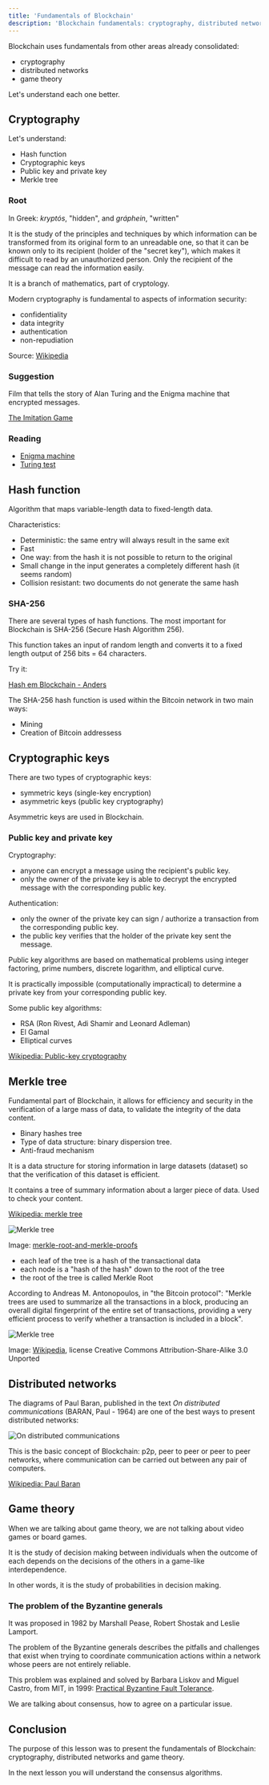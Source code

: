 ```yaml
---
title: 'Fundamentals of Blockchain'
description: 'Blockchain fundamentals: cryptography, distributed networks and game theory'
---
```


Blockchain uses fundamentals from other areas already consolidated:

- cryptography
- distributed networks
- game theory

Let's understand each one better.

## Cryptography

Let's understand:

- Hash function
- Cryptographic keys
- Public key and private key
- Merkle tree

### Root

In Greek: _kryptós_, "hidden", and _gráphein_, "written"

It is the study of the principles and techniques by which information can be transformed from its original form to an unreadable one,
so that it can be known only to its recipient (holder of the "secret key"),
which makes it difficult to read by an unauthorized person.
Only the recipient of the message can read the information easily.

It is a branch of mathematics, part of cryptology.

Modern cryptography is fundamental to aspects of information security:

- confidentiality
- data integrity
- authentication
- non-repudiation

Source: [Wikipedia](https://en.wikipedia.org/wiki/Cryptography)

### Suggestion

Film that tells the story of Alan Turing and the Enigma machine that encrypted messages.

[The Imitation Game](https://en.wikipedia.org/wiki/The_Imitation_Game)

### Reading

- [Enigma machine](https://en.wikipedia.org/wiki/Enigma_machine)
- [Turing test](https://en.wikipedia.org/wiki/Turing_test)

## Hash function

Algorithm that maps variable-length data to fixed-length data.

Characteristics:

- Deterministic: the same entry will always result in the same exit
- Fast
- One way: from the hash it is not possible to return to the original
- Small change in the input generates a completely different hash (it seems random)
- Collision resistant: two documents do not generate the same hash

### SHA-256

There are several types of hash functions.
The most important for Blockchain is SHA-256 (Secure Hash Algorithm 256).

This function takes an input of random length and converts it to a fixed length output of 256 bits = 64 characters.

Try it:

[Hash em Blockchain - Anders](https://andersbrownworth.com/blockchain/hash)

The SHA-256 hash function is used within the Bitcoin network in two main ways:

- Mining
- Creation of Bitcoin addressess

## Cryptographic keys

There are two types of cryptographic keys:

- symmetric keys (single-key encryption)
- asymmetric keys (public key cryptography)

Asymmetric keys are used in Blockchain.

### Public key and private key

Cryptography:

- anyone can encrypt a message using the recipient's public key.
- only the owner of the private key is able to decrypt the encrypted message with the corresponding public key.

Authentication:

- only the owner of the private key can sign / authorize a transaction from the corresponding public key.
- the public key verifies that the holder of the private key sent the message.

Public key algorithms are based on mathematical problems
using integer factoring, prime numbers, discrete logarithm, and elliptical curve.

It is practically impossible (computationally impractical) to determine a private key
from your corresponding public key.

Some public key algorithms:

- RSA (Ron Rivest, Adi Shamir and Leonard Adleman)
- El Gamal
- Elliptical curves

[Wikipedia: Public-key cryptography](https://en.wikipedia.org/wiki/Public-key_cryptography)

## Merkle tree

Fundamental part of Blockchain,
it allows for efficiency and security in the verification of a large mass of data,
to validate the integrity of the data content.

- Binary hashes tree
- Type of data structure: binary dispersion tree.
- Anti-fraud mechanism

It is a data structure for storing information in large datasets (dataset) so that the verification of this dataset is efficient.

It contains a tree of summary information about a larger piece of data.
Used to check your content.

[Wikipedia: merkle tree](https://en.wikipedia.org/wiki/Merkle_tree)

![Merkle tree](/img/courses/dev/03/blockchain/image-02.png)

Image: [merkle-root-and-merkle-proofs](https://bitcoin.stackexchange.com/questions/69018/merkle-root-and-merkle-proofs)

- each leaf of the tree is a hash of the transactional data
- each node is a "hash of the hash" down to the root of the tree
- the root of the tree is called Merkle Root

According to Andreas M. Antonopoulos, in "the Bitcoin protocol":
"Merkle trees are used to summarize all the transactions in a block,
producing an overall digital fingerprint of the entire set of transactions,
providing a very efficient process to verify whether a transaction is included in a block".

![Merkle tree](/img/courses/dev/03/blockchain/image-03.png)

Image: [Wikipedia](https://commons.wikimedia.org/wiki/File:Bitcoin_Block_Data.png),
license Creative Commons Attribution-Share-Alike 3.0 Unported

## Distributed networks

The diagrams of Paul Baran, published in the text _On distributed communications_ (BARAN, Paul - 1964)
are one of the best ways to present distributed networks:

![On distributed communications](/img/courses/dev/03/blockchain/image-04.png)

This is the basic concept of Blockchain: p2p, peer to peer or peer to peer networks,
where communication can be carried out between any pair of computers.

[Wikipedia: Paul Baran](https://en.wikipedia.org/wiki/Paul_Baran)

## Game theory

When we are talking about game theory,
we are not talking about video games or board games.

It is the study of decision making between individuals
when the outcome of each depends on the decisions of the others
in a game-like interdependence.

In other words, it is the study of probabilities in decision making.

### The problem of the Byzantine generals

It was proposed in 1982 by Marshall Pease, Robert Shostak and Leslie Lamport.

The problem of the Byzantine generals describes the pitfalls and challenges that exist
when trying to coordinate communication actions within a network whose peers are not entirely reliable.

This problem was explained and solved by Barbara Liskov and Miguel Castro, from MIT, in 1999:
[Practical Byzantine Fault Tolerance](http://pmg.csail.mit.edu/papers/osdi99.pdf).

We are talking about consensus, how to agree on a particular issue.

## Conclusion

The purpose of this lesson was to present the fundamentals of Blockchain: cryptography, distributed networks and game theory.

In the next lesson you will understand the consensus algorithms.
